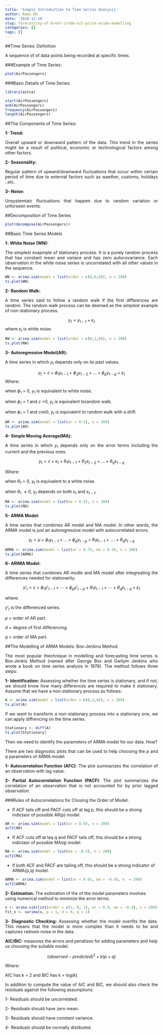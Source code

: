 ```yaml
---
title: 'Simple Introduction to Time Series Analysis'
author: Rami Kh
date: '2018-12-19'
slug: forecasting-of-brent-crude-oil-price-arima-modelling
categories: []
tags: []
---
```



##Time Series: Definition

<p style='text-align: justify;'>A sequence of of data points being recorded at specific times. </p>


###Example of Time Series: 

```r
plot(AirPassengers)
```


###Basic Details of Time Series:

```r
library(astsa)
```

```r
start(AirPassengers)
end(AirPassengers)
frequency(AirPassengers)
length(AirPassengers)
```

##The Components of Time Series:

**1- Trend:** <p style='text-align: justify;'>Overall upward or downward pattern of the data. This trend in the series might be a result of political, economic or technological factors among other factors.</p>

**2- Seasonality:** <p style='text-align: justify;'>Regular pattern of upward/downward fluctuations that occur within certain period of time due to external factors such as waether, customs, holidays ..etc. </p>

**3- Noise:** <p style='text-align: justify;'>Unsystemtaic fluctuations that happen due to random variation or unforseen events. </p>

##Decomposition of Time Series

```r
plot(decompose(AirPassengers))
```

##Basic Time Series Models

**1- White Noise (WN):** <p style='text-align: justify;'>The simplest exapmple of stationary process. It is a purely random process that has constant mean and variace and has zero autocovariance. Each observation in the white noise series is uncorrelated with all other values in the sequence. </p>

```r
WN <- arima.sim(model = list(order = c(0,0,0)), n = 200)
ts.plot(WN)
```


**2- Random Walk:** <p style='text-align: justify;'>A time series said to follow a random walk if the first differences are random. The random walk process can be deemed as the simplest example of non-stationary process. </p>

$$y_t = y_{t-1} + \varepsilon_t$$
where $\varepsilon_t$ is white noise. 

```r
RW <- arima.sim(model = list(order = c(0,1,0)), n = 200)
ts.plot(RW)
```

**3- Autoregressive Model(AR):**<p style='text-align: justify;'>A time series in which $y_t$ depends only on its past values. </p>

$$y_{t} = c + \phi_{1}y_{t-1} + \phi_{2}y_{t-2} + \dots + \phi_{p}y_{t-p} + \varepsilon_{t}$$
Where:

when $\phi_1$ = 0, $y_t$ is equivalent to white noise.

when $\phi_1$ = 1 and $c$ =0, $y_t$ is equivalent torandom walk.

when $\phi_1$ = 1 and $cne0$, $y_t$ is equivalent to  random walk with a drift. 

```r
AR <- arima.sim(model = list(ar = 0.5), n = 200)
ts.plot(AR)
```

**4- Simple Moving Average(MA):**<p style='text-align: justify;'>A time series in which $y_t$ depends only on the error terms including the current and the previous ones. </p>

$$y_{t} = c + \varepsilon_t + \theta_{1}\varepsilon_{t-1} + \theta_{2}\varepsilon_{t-2} + \dots + \theta_{q}\varepsilon_{t-q}$$

Where:

when $\theta_1$ = 0, $y_t$ is equivalent to a white noise.

when $\theta_1$ $\ne0$, $y_t$ depends on both $\varepsilon_{t}$ and $\varepsilon_{t-1}$.

```r
MA <- arima.sim(model = list(ma = 0.5), n = 200)
ts.plot(MA)
```

**5- ARMA Model:** <p style='text-align: justify;'>A time series that combines AR model and MA model. In other words, the ARMA model is just an autoregressive model with autocorrelated errors.</p>

$$y_t = µ + \phi_{1}y_{t-1} + ... + \phi_{p}y_{t-p} + \theta_{1}\varepsilon_{t-1} + .... + \theta_{q}\varepsilon_{t-q}$$

```r
ARMA <- arima.sim(model = list(ar = 0.75, ma = 0.3), n = 200)
ts.plot(ARMA)
```

**6- ARIMA Model:**<p style='text-align: justify;'>A time series that combines AR modle and MA model after integreating the differences needed for stationarity. </p>

$$y'_{t} = c + \phi_{1}y'_{t-1} + \cdots + \phi_{p}y'_{t-p}  + \theta_{1}\varepsilon_{t-1} + \cdots + \theta_{q}\varepsilon_{t-q} + \varepsilon_{t}$$

where:

$y'_{t}$ is the differenced series.

$p$ = order of AR part.

$d$ = degree of first differencing.

$q$ = order of MA part.


##The Modelling of ARMA Models: Box-Jenkins Method

<p style='text-align: justify;'>The most popular thechnique in modelling and forecasting time series is Box-Jenkis Method (named after George Box and Gwilym Jenkins who wrote a book on time series analysis in 1976). The method follows three steps: </p>

<p style='text-align: justify;'>**1- Identification:** Assessing whether the time series is stationary, and if not, we should know how many differences are required to make it stationary. Assume that we have a non-stationary process as follows:</p>

```r
A <- arima.sim(model = list(order = c(0,1,0)), n = 200)
ts.plot(A)
```

<p style='text-align: justify;'>If we want to transform a non-stationary process into a stationary one, we can apply diffrencing on the time series. </p>

```r
Stationary <- diff(A)
ts.plot(Stationary)
```

<p style='text-align: justify;'>Then we need to identify the parameters of ARMA model for our data. How?</p>

<p style='text-align: justify;'>There are two diagnostic plots that can be used to help choosing the $p$ and $q$ parameters of ARMA model. </p>

<p style='text-align: justify;'>**1- Autocorrelation Function (AFC)**: The plot summarizes the correlation of an observation with lag value. </p>

<p style='text-align: justify;'>**2- Partial Autocorrelation Function (PACF)**: The plot summarizes the correlation of an observation that is not accounted for by prior lagged observation. </p>

###Rules of Autocorrelations for Chosing the Order of Model: 

<p style='text-align: justify;'>- If ACF tails off and PACF cuts off at lag p, this should be a strong indictaor of possible AR(p) model. </p>

```r
AR <- arima.sim(model = list(ar = 0.9), n = 200)
acf2(AR)
```

<p style='text-align: justify;'>- If ACF cuts off at laq q and PACF tails off, this should be a strong indictaor of possible MA(q) model. </p>

```r
MA <- arima.sim(model = list(ma = -0.5), n = 200)
acf2(MA)
```


<p style='text-align: justify;'>- If both ACF and PACF are tailing off, this should be a strong indicator of ARMA(p,q) model. </p>

```r
ARMA <- arima.sim(model = list(ar = 0.65, ma = -0.4), n  = 200)
acf2(ARMA)
```


**2- Estimation:** The estimation of the of the model parameters involves using numerical method to minimize the error terms. </p>

```r
x <- arima.sim(list(order = c(1, 0, 1), ar = 0.9, ma = -0.4), n = 200)
fit_x <- sarima(x, p = 1, d = 0, q = 1)
```


<p style='text-align: justify;'>**3- Diagnostic Checking:** Assessing whether the model overfits the data. This means that the model is more complex than it needs to be and captures radnom noise in the data.</p>

**AIC/BIC:** measures the errors and penalizes for adding parameters and help us choosing the suitable model. 

$$(observed - predicted)^2 + k (p + q)$$

Where: 

AIC has k = 2 and BIC has k = log(k)


<p style='text-align: justify;'>In addition to compute the value of AIC and BIC, we should also check the residuals against the following assumptions: </p>

1- Residuals should be uncorrelated. 

2- Residuals should have zero mean. 

3- Residuals should have constant variance. 

4- Residuals should be normally distibuted.  
 